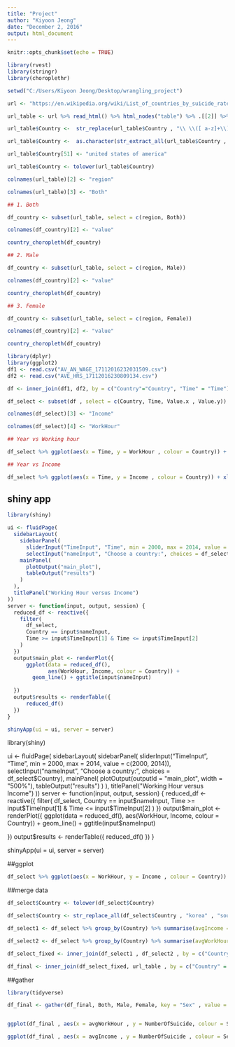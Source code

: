 ```yaml
---
title: "Project"
author: "Kiyoon Jeong"
date: "December 2, 2016"
output: html_document
---
```


```r
knitr::opts_chunk$set(echo = TRUE)
```

```r
library(rvest)
library(stringr)
library(choroplethr)

setwd("C:/Users/Kiyoon Jeong/Desktop/wrangling_project")

url <- "https://en.wikipedia.org/wiki/List_of_countries_by_suicide_rate"

url_table <- url %>% read_html() %>% html_nodes("table") %>% .[[2]] %>% html_table(fill = TRUE)

url_table$Country <-  str_replace(url_table$Country , "\\ \\([ a-z]+\\)" , "")

url_table$Country <-  as.character(str_extract_all(url_table$Country , "([ A-z ]+)"))

url_table$Country[51] <- "united states of america"

url_table$Country <- tolower(url_table$Country)

colnames(url_table)[2] <- "region"

colnames(url_table)[3] <- "Both"

## 1. Both

df_country <- subset(url_table, select = c(region, Both))

colnames(df_country)[2] <- "value"

country_choropleth(df_country)

## 2. Male

df_country <- subset(url_table, select = c(region, Male))

colnames(df_country)[2] <- "value"

country_choropleth(df_country)

## 3. Female

df_country <- subset(url_table, select = c(region, Female))

colnames(df_country)[2] <- "value"

country_choropleth(df_country)

```



```r
library(dplyr)
library(ggplot2)
df1 <- read.csv("AV_AN_WAGE_17112016232031509.csv")
df2 <- read.csv("AVE_HRS_17112016230809134.csv")

df <- inner_join(df1, df2, by = c("Country"="Country", "Time" = "Time"))

df_select <- subset(df , select = c(Country, Time, Value.x , Value.y))

colnames(df_select)[3] <- "Income"

colnames(df_select)[4] <- "WorkHour"

## Year vs Working hour

df_select %>% ggplot(aes(x = Time, y = WorkHour , colour = Country)) + xlab("Yeaer") + ylab("Weekly Working Hour") + geom_line()

## Year vs Income

df_select %>% ggplot(aes(x = Time, y = Income , colour = Country)) + xlab("Year") + ylab("Income") + geom_line()

```

## shiny app

```r

library(shiny)

ui <- fluidPage(
  sidebarLayout(
    sidebarPanel(
      sliderInput("TimeInput", "Time", min = 2000, max = 2014, value = c(2000, 2014)),
      selectInput("nameInput", "Choose a country:", choices = df_select$Country),
    mainPanel(
      plotOutput("main_plot"),
      tableOutput("results")
    )
  ),
  titlePanel("Working Hour versus Income")
))
server <- function(input, output, session) {
  reduced_df <- reactive({
    filter(
      df_select, 
      Country == input$nameInput, 
      Time >= input$TimeInput[1] & Time <= input$TimeInput[2]
    )
  })
  output$main_plot <- renderPlot({
      ggplot(data = reduced_df(), 
             aes(WorkHour, Income, colour = Country)) + 
        geom_line() + ggtitle(input$nameInput)
    
  })
  output$results <- renderTable({ 
      reduced_df()
  })
}

shinyApp(ui = ui, server = server)

```

library(shiny)

ui <- fluidPage(
  sidebarLayout(
    sidebarPanel(
      sliderInput("TimeInput", "Time", min = 2000, max = 2014, value = c(2000, 2014)),
      selectInput("nameInput", "Choose a country:", choices = df_select$Country),
    mainPanel(
      plotOutput(outputId = "main_plot", width = "500%"),
      tableOutput("results")
    )
  ),
  titlePanel("Working Hour versus Income")
))
server <- function(input, output, session) {
  reduced_df <- reactive({
    filter(
      df_select, 
      Country == input$nameInput, 
      Time >= input$TimeInput[1] & Time <= input$TimeInput[2]
    )
  })
  output$main_plot <- renderPlot({
      ggplot(data = reduced_df(), 
             aes(WorkHour, Income, colour = Country)) + 
        geom_line() + ggtitle(input$nameInput)
    
  })
  output$results <- renderTable({ 
      reduced_df()
  })
}

shinyApp(ui = ui, server = server)


##ggplot

```r

df_select %>% ggplot(aes(x = WorkHour, y = Income , colour = Country)) + xlab("Weekly Working Hour") + ylab("Income") + geom_line()

```

##merge data

```r

df_select$Country <- tolower(df_select$Country)

df_select$Country <- str_replace_all(df_select$Country , "korea" , "south korea")

df_select1 <- df_select %>% group_by(Country) %>% summarise(avgIncome = mean(Income))

df_select2 <- df_select %>% group_by(Country) %>% summarise(avgWorkHour = mean(WorkHour))

df_select_fixed <- inner_join(df_select1 , df_select2 , by = c("Country" = "Country"))

df_final <- inner_join(df_select_fixed, url_table , by = c("Country" = "region"))

```

##gather

```r
library(tidyverse)

df_final <- gather(df_final, Both, Male, Female, key = "Sex" , value = "NumberOfSuicide")


ggplot(df_final , aes(x = avgWorkHour , y = NumberOfSuicide, colour = Sex)) +xlab("Weekly Working Hour") + ylab("Number of Suicide") + geom_point() + geom_smooth()

ggplot(df_final , aes(x = avgIncome , y = NumberOfSuicide , colour = Sex)) + xlab("Annual Income") + ylab("Number of Suicide") + geom_point() + geom_smooth()

```
